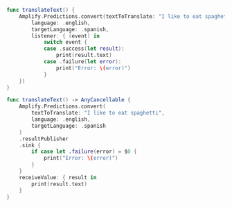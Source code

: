 <BlockSwitcher>

<Block name="Listener (iOS 11+)">

```swift
func translateText() {
    Amplify.Predictions.convert(textToTranslate: "I like to eat spaghetti",
        language: .english,
        targetLanguage: .spanish,
        listener: { (event) in
            switch event {
            case .success(let result):
                print(result.text)
            case .failure(let error):
                print("Error: \(error)")
            }
    })
}
```

</Block>

<Block name="Combine">

```swift
func translateText() -> AnyCancellable {
    Amplify.Predictions.convert(
        textToTranslate: "I like to eat spaghetti",
        language: .english,
        targetLanguage: .spanish
    )
    .resultPublisher
    .sink {
        if case let .failure(error) = $0 {
            print("Error: \(error)")
        }
    }
    receiveValue: { result in
        print(result.text)
    }
}
```

</Block>

</BlockSwitcher>
